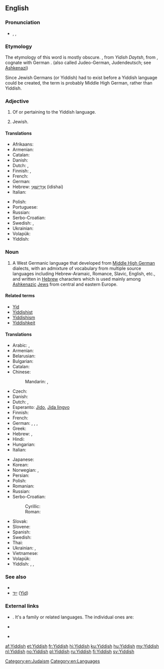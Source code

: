 {{interwiktionary|code=yi}}
==English==
{{wikipedia}}

===Pronunciation===
* {{enPR|yĭd'ĭsh}}, {{IPA|/ˈjɪd.ɪʃ/}}, {{X-SAMPA|/"jId.IS/}}

===Etymology===
{{etyl|yi}} The etymology of this word is mostly obscure. {{term|ייִדיש|lang=yi|sc=Hebr}}, from ''Yidish Daytsh'', from {{etyl|gmh}} {{term|jüdisch diutsch||[[Jewish]] [[German]]|lang=gmh}}, cognate with German {{term|jüdisch||Jewish|lang=de}}. (also called Judeo-German, Judendeutsch; see [[Ashkenazi]])

Since Jewish Germans (or Yiddish) had to exist before a Yiddish language could be created, the term is probably Middle High German, rather than Yiddish.

===Adjective===
{{en-adj}}

# Of or pertaining to the Yiddish language.
# {{informal}} Jewish.

====Translations====
{{trans-top|of or pertaining to the Yiddish language}}
* Afrikaans: {{t+|af|Jiddisj}}
* Armenian: {{t-|hy|իդիշ|tr=idiš}}
* Catalan: {{t+|ca|jiddisch|m}}
* Danish: {{t-|da|jiddisch}}
* Dutch: {{t+|nl|Jiddisch}}, {{t+|nl|Jiddisj}}
* Finnish: {{t|fi|jiddiš}}, {{t|fi|jiddišin kieli}}
* French: {{t+|fr|yiddish|m|f}}
* German: {{t+|de|jiddisch}}
* Hebrew: [[אידישאי|אִידִישָׁאִי]] (idishai)
* Italian: {{t+|it|yiddish|m}}
{{trans-mid}}
* Polish: {{t+|pl|jidysz|m}}
* Portuguese: {{t+|pt|iídiche|m|f}}
* Russian: {{t+|ru|идиш|m|tr=idiš}}
* Serbo-Croatian: {{t-|sh|jidiš}}
* Swedish: {{t+|sv|jiddisk}}, {{t-|sv|jiddisch-}}
* Ukrainian: {{t+|uk|їдиш|m|tr=jidyš}}
* Volapük: {{t-|vo|Yuda-Deutänapükik}}
* Yiddish: {{t+|yi|ייִדיש|tr=yidish, jidisch|sc=Hebr}}
{{trans-bottom}}

{{trans-top|Jewish}}
{{trans-mid}}
{{trans-bottom}}

===Noun===
{{en-noun|-}}

# A West Germanic language that developed from [[Middle High German]] dialects, with an admixture of vocabulary from multiple source languages including Hebrew-Aramaic, Romance, Slavic, English, etc., and written in [[Hebrew]] characters which is used mainly among [[Ashkenazi]]c [[Jew]]s from central and eastern Europe.

====Related terms====
* [[Yid]]
* [[Yiddishist]]
* [[Yiddishism]]
* [[Yiddishkeit]]

====Translations====
{{trans-top|language}}
* Arabic: {{t-|ar|يديشية|f|tr=yidíyya}}, {{t-|ar|إيديش|m|tr='idiish}}
* Armenian: {{t-|hy|իդիշ|tr=idiš}}
* Belarusian: {{t+|be|ідыш|m|tr=ídyš}}
* Bulgarian: {{t-|bg|идиш|m|tr=ídiš}}
* Catalan: {{t+|ca|jiddisch|m}}
* Chinese:
*: Mandarin: {{t-|cmn|意第緒語|sc=Hani}}, {{t-|cmn|意第绪语|tr=Yìdìxùyǔ|sc=Hani}}
* Czech: {{t+|cs|jidiš|m}}
* Danish: {{t-|da|jiddisch|n}}
* Dutch: {{t+|nl|Jiddisch|n}}, {{t+|nl|Jiddisj|n}}
* Esperanto: [[Jido]], [[Jida lingvo]]
* Finnish: {{t+|fi|jiddiš}}
* French: {{t+|fr|yiddish|m}}
* German: {{t+|de|Jiddisch|n}}, {{t-|de|Jidisch|n}}, {{qualifier|obsolete}} {{t+|de|Judendeutsch|n}}, {{qualifier|obsolete}} {{t+|de|Judenteutsch|n}}
* Greek: {{t+|el|γίντις|tr=yídis}}
* Hebrew: {{t+|he|יידיש|alt=יִידִישׁ|tr=yidiš}}, {{t+|he|אידיש|tr=idiš}}
* Hindi: {{t-|hi|यहूदी|tr=yahūdī}}
* Hungarian: {{t+|hu|jiddis}}
* Italian: {{t+|it|yiddish|m}}
{{trans-mid}}
* Japanese: {{t+|ja|イディッシュ語|tr=Idisshu-go}}
* Korean: {{t+|ko|이디시어|tr=Idisi-eo|sc=Hang}}
* Norwegian: {{t+|no|jiddisch}}, {{t+|no|jiddisk}}
* Persian: {{t-|fa|ییدیش|tr=yidiš}}
* Polish: {{t+|pl|jidysz|m}}
* Romanian: {{t-|ro|Idiș}}
* Russian: {{t+|ru|идиш|m|tr=ídiš}}
* Serbo-Croatian:
*: Cyrillic: {{t-|sh|јидиш|m|sc=Cyrl}}
*: Roman: {{t-|sh|jidiš|m}}
* Slovak: {{t-|sk|jidiš|m}}
* Slovene: {{t-|sl|jidiš|m}}
* Spanish: {{t-|es|yidis|m}}
* Swedish: {{t+|sv|jiddisch|c}}
* Thai: {{t-|th|ภาษายิดดิช|tr=paasăa yítdìt}}
* Ukrainian: {{t+|uk|їдиш|m|tr=jídyš}}, {{t-|uk|ідиш|m|tr=ídiš}}
* Vietnamese: {{t+|vi|tiếng Yiddish}}
* Volapük: {{t-|vo|Yuda-Deutänapük}}
* Yiddish: {{t+|yi|ייִדיש|n|tr=yidish, jidisch}}, {{t-|yi|מאַמע־לשון|n|tr=mame-loshn, mame-loschn|sc=Hebr}}, {{t-|yi|זשאַרגאָן|m|tr=zhargon, sschargon|sc=Hebr}}
{{trans-bottom}}

===See also===
* {{langcat}}
* [[ייִד]] ([[Jew|Yid]]) {{m}}

===External links===
* {{ISO 639|3code=yid|1code=yi}}. It's a family or related languages. The individual ones are:
{{top2}}
* {{ethnologue|lang=Eastern Yiddish|code=ydd}}
{{mid2}}
* {{ethnologue|lang=Western Yiddish|code=yih}}
{{bottom}}

[[Category:en:Judaism]]
[[Category:en:Languages]]

[[af:Yiddish]]
[[et:Yiddish]]
[[fr:Yiddish]]
[[hi:Yiddish]]
[[ku:Yiddish]]
[[hu:Yiddish]]
[[my:Yiddish]]
[[nl:Yiddish]]
[[no:Yiddish]]
[[pl:Yiddish]]
[[ru:Yiddish]]
[[fi:Yiddish]]
[[sv:Yiddish]]